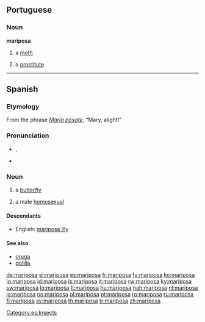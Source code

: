 ==Portuguese==

===Noun===
'''mariposa''' {{f}}

# a [[moth]]
# {{slang|lang=pt}} a [[prostitute]]

----

==Spanish==

===Etymology===
From the phrase ''[[María]] [[posar|pósa]]te'', “Mary, alight!”

===Pronunciation===
* {{IPA|/mariˈposa/|lang=es}}, {{SAMPA|/mari"posa/}}
* {{hyphenation|ma|ri|po|sa}}

===Noun===
{{es-noun-f}}

# a [[butterfly]]
# {{slang|lang=es}} a male [[homosexual]]

====Descendants====
* English: [[mariposa lily]]

====See also====
* [[oruga]] {{f}}
* [[polilla]] {{f}}

[[Category:es:Insects]]

[[de:mariposa]]
[[el:mariposa]]
[[es:mariposa]]
[[fr:mariposa]]
[[fy:mariposa]]
[[ko:mariposa]]
[[io:mariposa]]
[[id:mariposa]]
[[is:mariposa]]
[[it:mariposa]]
[[rw:mariposa]]
[[ky:mariposa]]
[[sw:mariposa]]
[[lo:mariposa]]
[[lt:mariposa]]
[[hu:mariposa]]
[[nah:mariposa]]
[[nl:mariposa]]
[[ja:mariposa]]
[[no:mariposa]]
[[pl:mariposa]]
[[pt:mariposa]]
[[ro:mariposa]]
[[ru:mariposa]]
[[fi:mariposa]]
[[sv:mariposa]]
[[th:mariposa]]
[[tr:mariposa]]
[[zh:mariposa]]